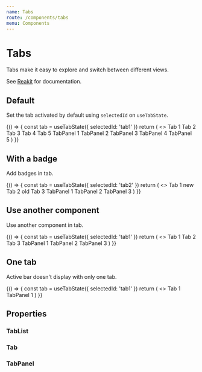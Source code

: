 ```yaml
---
name: Tabs
route: /components/tabs
menu: Components
---
```



# Tabs

Tabs make it easy to explore and switch between different views.

See [Reakit](https://reakit.io/docs/tab/) for documentation.

## Default

Set the tab activated by default using `selectedId` on `useTabState`.

<Playground>
  {() => {
    const tab = useTabState({ selectedId: 'tab1' })
    return (
      <>
        <TabList aria-label="Tabs" {...tab}>
          <Tab {...tab} stopId="tab1">
            Tab 1
          </Tab>
          <Tab {...tab} stopId="tab2">
            Tab 2
          </Tab>
          <Tab {...tab} stopId="tab3">
            Tab 3
          </Tab>
          <Tab {...tab} stopId="tab4">
            Tab 4
          </Tab>
          <Tab {...tab} disabled stopId="tab5">
            Tab 5
          </Tab>
        </TabList>
        <TabPanel {...tab} stopId="tab1">
          TabPanel 1
        </TabPanel>
        <TabPanel {...tab} stopId="tab2">
          TabPanel 2
        </TabPanel>
        <TabPanel {...tab} stopId="tab3">
          TabPanel 3
        </TabPanel>
        <TabPanel {...tab} stopId="tab4">
          TabPanel 4
        </TabPanel>
        <TabPanel {...tab} disabled stopId="tab5">
          TabPanel 5
        </TabPanel>
      </>
    )
  }}
</Playground>

## With a badge

Add badges in tab.

<Playground>
  {() => {
    const tab = useTabState({ selectedId: 'tab2' })
    return (
      <>
        <TabList aria-label="Tabs" {...tab}>
          <Tab {...tab} stopId="tab1">
            Tab 1 <Badge ml="xs">new</Badge>
          </Tab>
          <Tab {...tab} stopId="tab2">
            Tab 2 <Badge ml="xs">old</Badge>
          </Tab>
          <Tab {...tab} stopId="tab3">
            Tab 3
          </Tab>
        </TabList>
        <TabPanel {...tab} stopId="tab1">
          TabPanel 1
        </TabPanel>
        <TabPanel {...tab} stopId="tab2">
          TabPanel 2
        </TabPanel>
        <TabPanel {...tab} stopId="tab3">
          TabPanel 3
        </TabPanel>
      </>
    )
  }}
</Playground>

## Use another component

Use another component in tab.

<Playground>
  {() => {
    const tab = useTabState({ selectedId: 'tab1' })
    return (
      <>
        <TabList aria-label="Tabs" {...tab}>
          <Tab {...tab} as="a" stopId="tab1">
            Tab 1
          </Tab>
          <Tab {...tab} as="a" stopId="tab2">
            Tab 2
          </Tab>
          <Tab {...tab} as="a" stopId="tab3">
            Tab 3
          </Tab>
        </TabList>
        <TabPanel {...tab} stopId="tab1">
          TabPanel 1
        </TabPanel>
        <TabPanel {...tab} stopId="tab2">
          TabPanel 2
        </TabPanel>
        <TabPanel {...tab} stopId="tab3">
          TabPanel 3
        </TabPanel>
      </>
    )
  }}
</Playground>

## One tab

Active bar doesn't display with only one tab.

<Playground>
  {() => {
    const tab = useTabState({ selectedId: 'tab1' })
    return (
      <>
        <TabList aria-label="Tabs" {...tab}>
          <Tab {...tab} stopId="tab1">
            Tab 1
          </Tab>
        </TabList>
        <TabPanel {...tab} stopId="tab1">
          TabPanel 1
        </TabPanel>
      </>
    )
  }}
</Playground>

## Properties

### TabList

<Props of={TabList} />

### Tab

<Props of={Tab} />

### TabPanel

<Props of={TabPanel} />
